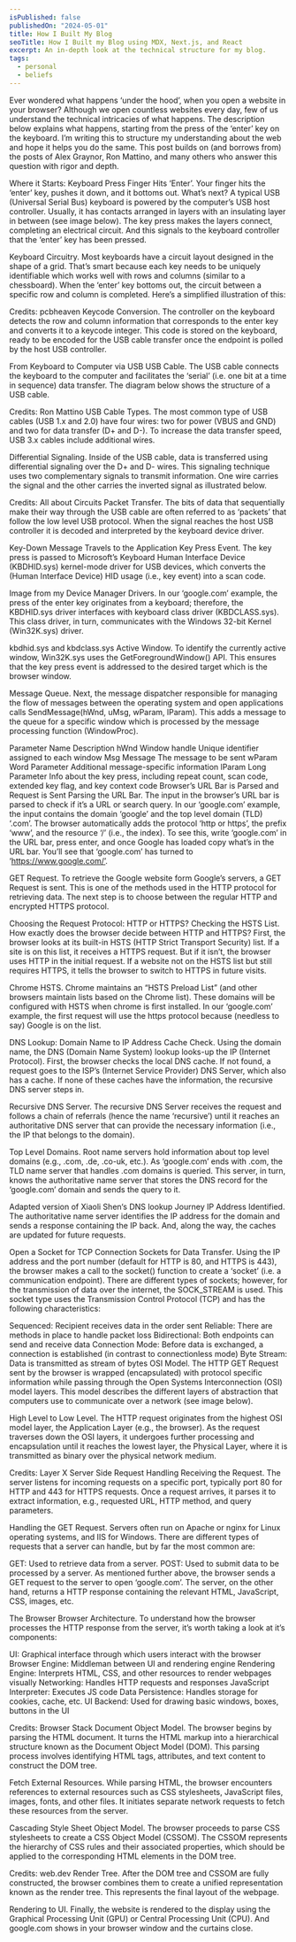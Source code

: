 ```yaml
---
isPublished: false
publishedOn: "2024-05-01"
title: How I Built My Blog
seoTitle: How I Built my Blog using MDX, Next.js, and React
excerpt: An in-depth look at the technical structure for my blog.
tags:
  - personal
  - beliefs
---
```


Ever wondered what happens ‘under the hood’, when you open a website in your browser? Although we open countless websites every day, few of us understand the technical intricacies of what happens. The description below explains what happens, starting from the press of the ‘enter’ key on the keyboard. I’m writing this to structure my understanding about the web and hope it helps you do the same. This post builds on (and borrows from) the posts of Alex Graynor, Ron Mattino, and many others who answer this question with rigor and depth.

Where it Starts: Keyboard Press
Finger Hits ‘Enter’. Your finger hits the ‘enter’ key, pushes it down, and it bottoms out. What’s next? A typical USB (Universal Serial Bus) keyboard is powered by the computer’s USB host controller. Usually, it has contacts arranged in layers with an insulating layer in between (see image below). The key press makes the layers connect, completing an electrical circuit. And this signals to the keyboard controller that the ‘enter’ key has been pressed.


Keyboard Circuitry. Most keyboards have a circuit layout designed in the shape of a grid. That’s smart because each key needs to be uniquely identifiable which works well with rows and columns (similar to a chessboard). When the ‘enter’ key bottoms out, the circuit between a specific row and column is completed. Here’s a simplified illustration of this:


Credits: pcbheaven
Keycode Conversion. The controller on the keyboard detects the row and column information that corresponds to the enter key and converts it to a keycode integer. This code is stored on the keyboard, ready to be encoded for the USB cable transfer once the endpoint is polled by the host USB controller.

From Keyboard to Computer via USB
USB Cable. The USB cable connects the keyboard to the computer and facilitates the ‘serial’ (i.e. one bit at a time in sequence) data transfer. The diagram below shows the structure of a USB cable.


Credits: Ron Mattino
USB Cable Types. The most common type of USB cables (USB 1.x and 2.0) have four wires: two for power (VBUS and GND) and two for data transfer (D+ and D-). To increase the data transfer speed, USB 3.x cables include additional wires.

Differential Signaling. Inside of the USB cable, data is transferred using differential signaling over the D+ and D- wires. This signaling technique uses two complementary signals to transmit information. One wire carries the signal and the other carries the inverted signal as illustrated below.


Credits: All about Circuits
Packet Transfer. The bits of data that sequentially make their way through the USB cable are often referred to as ‘packets’ that follow the low level USB protocol. When the signal reaches the host USB controller it is decoded and interpreted by the keyboard device driver.

Key-Down Message Travels to the Application
Key Press Event. The key press is passed to Microsoft’s Keyboard Human Interface Device (KBDHID.sys) kernel-mode driver for USB devices, which converts the (Human Interface Device) HID usage (i.e., key event) into a scan code.


Image from my Device Manager
Drivers. In our ‘google.com’ example, the press of the enter key originates from a keyboard; therefore, the KBDHID.sys driver interfaces with keyboard class driver (KBDCLASS.sys). This class driver, in turn, communicates with the Windows 32-bit Kernel (Win32K.sys) driver.


kbdhid.sys and kbdclass.sys
Active Window. To identify the currently active window, Win32K.sys uses the GetForegroundWindow() API. This ensures that the key press event is addressed to the desired target which is the browser window.

Message Queue. Next, the message dispatcher responsible for managing the flow of messages between the operating system and open applications calls SendMessage(hWnd, uMsg, wParam, lParam). This adds a message to the queue for a specific window which is processed by the message processing function (WindowProc).

Parameter	Name	Description
hWnd	Window handle	Unique identifier assigned to each window
Msg	Message	The message to be sent
wParam	Word Parameter	Additional message-specific information
lParam	Long Parameter	Info about the key press, including repeat count, scan code, extended key flag, and key context code
Browser’s URL Bar is Parsed and Request is Sent
Parsing the URL Bar. The input in the browser’s URL bar is parsed to check if it’s a URL or search query. In our ‘google.com’ example, the input contains the domain ‘google’ and the top level domain (TLD) ‘.com’. The browser automatically adds the protocol ‘http or https’, the prefix ‘www’, and the resource ‘/’ (i.e., the index). To see this, write ‘google.com’ in the URL bar, press enter, and once Google has loaded copy what’s in the URL bar. You’ll see that ‘google.com’ has turned to ‘https://www.google.com/’.

GET Request. To retrieve the Google website form Google’s servers, a GET Request is sent. This is one of the methods used in the HTTP protocol for retrieving data. The next step is to choose between the regular HTTP and encrypted HTTPS protocol.

Choosing the Request Protocol: HTTP or HTTPS?
Checking the HSTS List. How exactly does the browser decide between HTTP and HTTPS? First, the browser looks at its built-in HSTS (HTTP Strict Transport Security) list. If a site is on this list, it receives a HTTPS request. But if it isn’t, the browser uses HTTP in the initial request. If a website not on the HSTS list but still requires HTTPS, it tells the browser to switch to HTTPS in future visits.

Chrome HSTS. Chrome maintains an “HSTS Preload List” (and other browsers maintain lists based on the Chrome list). These domains will be configured with HSTS when chrome is first installed. In our ‘google.com’ example, the first request will use the https protocol because (needless to say) Google is on the list.

DNS Lookup: Domain Name to IP Address
Cache Check. Using the domain name, the DNS (Domain Name System) lookup looks-up the IP (Internet Protocol). First, the browser checks the local DNS cache. If not found, a request goes to the ISP’s (Internet Service Provider) DNS Server, which also has a cache. If none of these caches have the information, the recursive DNS server steps in.

Recursive DNS Server. The recursive DNS Server receives the request and follows a chain of referrals (hence the name ‘recursive’) until it reaches an authoritative DNS server that can provide the necessary information (i.e., the IP that belongs to the domain).

Top Level Domains. Root name servers hold information about top level domains (e.g., .com, .de, .co-uk, etc.). As ‘google.com’ ends with .com, the TLD name server that handles .com domains is queried. This server, in turn, knows the authoritative name server that stores the DNS record for the ‘google.com’ domain and sends the query to it.


Adapted version of Xiaoli Shen‘s DNS lookup Journey
IP Address Identified. The authoritative name server identifies the IP address for the domain and sends a response containing the IP back. And, along the way, the caches are updated for future requests.

Open a Socket for TCP Connection
Sockets for Data Transfer. Using the IP address and the port number (default for HTTP is 80, and HTTPS is 443), the browser makes a call to the socket() function to create a ‘socket’ (i.e. a communication endpoint). There are different types of sockets; however, for the transmission of data over the internet, the SOCK_STREAM is used. This socket type uses the Transmission Control Protocol (TCP) and has the following characteristics:

Sequenced: Recipient receives data in the order sent
Reliable: There are methods in place to handle packet loss
Bidirectional: Both endpoints can send and receive data
Connection Mode: Before data is exchanged, a connection is established (in contrast to connectionless mode)
Byte Stream: Data is transmitted as stream of bytes
OSI Model. The HTTP GET Request sent by the browser is wrapped (encapsulated) with protocol specific information while passing through the Open Systems Interconnection (OSI) model layers. This model describes the different layers of abstraction that computers use to communicate over a network (see image below).

High Level to Low Level. The HTTP request originates from the highest OSI model layer, the Application Layer (e.g., the browser). As the request traverses down the OSI layers, it undergoes further processing and encapsulation until it reaches the lowest layer, the Physical Layer, where it is transmitted as binary over the physical network medium.


Credits: Layer X
Server Side Request Handling
Receiving the Request. The server listens for incoming requests on a specific port, typically port 80 for HTTP and 443 for HTTPS requests. Once a request arrives, it parses it to extract information, e.g., requested URL, HTTP method, and query parameters.

Handling the GET Request. Servers often run on Apache or nginx for Linux operating systems, and IIS for Windows. There are different types of requests that a server can handle, but by far the most common are:

GET: Used to retrieve data from a server.
POST: Used to submit data to be processed by a server.
As mentioned further above, the browser sends a GET request to the server to open ‘google.com’. The server, on the other hand, returns a HTTP response containing the relevant HTML, JavaScript, CSS, images, etc.

The Browser
Browser Architecture. To understand how the browser processes the HTTP response from the server, it’s worth taking a look at it’s components:

UI: Graphical interface through which users interact with the browser
Browser Engine: Middleman between UI and rendering engine
Rendering Engine: Interprets HTML, CSS, and other resources to render webpages visually
Networking: Handles HTTP requests and responses
JavaScript Interpreter: Executes JS code
Data Persistence: Handles storage for cookies, cache, etc.
UI Backend: Used for drawing basic windows, boxes, buttons in the UI

Credits: Browser Stack
Document Object Model. The browser begins by parsing the HTML document. It turns the HTML markup into a hierarchical structure known as the Document Object Model (DOM). This parsing process involves identifying HTML tags, attributes, and text content to construct the DOM tree.

Fetch External Resources. While parsing HTML, the browser encounters references to external resources such as CSS stylesheets, JavaScript files, images, fonts, and other files. It initiates separate network requests to fetch these resources from the server.

Cascading Style Sheet Object Model. The browser proceeds to parse CSS stylesheets to create a CSS Object Model (CSSOM). The CSSOM represents the hierarchy of CSS rules and their associated properties, which should be applied to the corresponding HTML elements in the DOM tree.


Credits: web.dev
Render Tree. After the DOM tree and CSSOM are fully constructed, the browser combines them to create a unified representation known as the render tree. This represents the final layout of the webpage.

Rendering to UI. Finally, the website is rendered to the display using the Graphical Processing Unit (GPU) or Central Processing Unit (CPU). And google.com shows in your browser window and the curtains close.